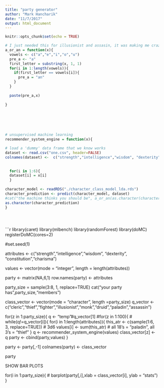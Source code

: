 ```yaml
---
title: "party generator"
author: "Mark Hancharik"
date: "11/7/2017"
output: html_document
---
```


```r
knitr::opts_chunk$set(echo = TRUE)
```

```r
# I just needed this for illusionist and assasin, it was making me crazy
a_or_an = function(x){
  vowels <- c("a","e","i","o","u")
  pre_a <- "a"
  first_letter = substring(x, 1, 1)
  for(i in 1:length(vowels)){
    if(first_letter == vowels[i]){
      pre_a = "an"
    }
  }
  
  paste(pre_a,x)
  
}






# unsupervised machine learning 
recommender_system_engine = function(x){

# load a 'dummy' data frame that we know works   
dataset <- read.csv("one.csv", header=FALSE)
colnames(dataset) <-  c("strength","intelligence","wisdom", "dexterity", "constitution","charisma","class")
 
  
  for(i in 1:6){
  dataset[i] = x[i]
  }
  
character_model <- readRDS("./character_class_model_lda.rds")
character_prediction <- predict(character_model, dataset) 
#cat("the machine thinks you should be", a_or_an(as.character(character_prediction)),"\n")  
as.character(character_prediction)
}





```




```r

library(caret)
library(mlbench)
library(randomForest)
library(doMC)
registerDoMC(cores=2) 

 #set.seed(1) 

attributes <- c("strength","intelligence","wisdom", "dexterity", "constitution","charisma")

values <- vector(mode = "integer", length = length(attributes))



party <- matrix(NA,6,1)
row.names(party) <- attributes

party_size = sample(3:8, 1, replace=TRUE)
cat("your party has",party_size,"members\n")





class_vector <- vector(mode = "character", length =party_size)
q_vector <- c("cleric","thief","fighter","illusionist","monk","druid","paladin","assassin")

for(z in 1:party_size){
  q <- "temp"#q_vector[1]
  #for(z in 1:100){ #       while(q!=q_vector[i]){
      for(i in 1:length(attributes)){
      this_atr <- c(sample(1:6, 3, replace=TRUE)) # 3d6
        values[i] <- sum(this_atr) # all 18's = "paladin", all 3's = "thief"
      }
  q <- recommender_system_engine(values)
  class_vector[z] <- q
  party <- cbind(party,values)
}


party <- party[,-1]
colnames(party) <- class_vector



party



##################################################
################# SHOW BAR PLOTS #################
##################################################

for(i in 1:party_size){
# barplot(party[,i],xlab = class_vector[i], ylab = "stats")
}

